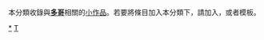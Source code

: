 {{Catnav|頁面分類|地理|国家|非洲国家|多哥}}
{{hiddencat}}
{{WPSS-cat}}
本分類收錄與'''[[多哥|多哥]]'''相關的[[Wikipedia:小作品|小作品]]。若要將條目加入本分類下，請加入'''{{tl|Togo-stub}}'''，或者'''{{tl|多哥小作品}}'''模板。

[[Category:多哥|*]]
[[Category:非洲小作品|T]]